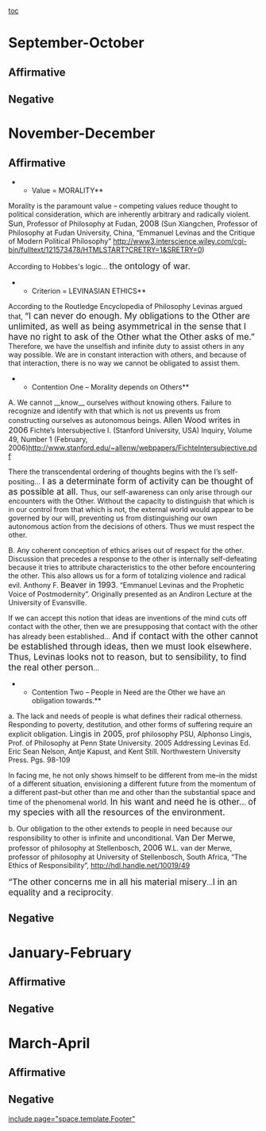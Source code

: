 [[toc]]
=September-October= 
==Affirmative== 
==Negative== 

=November-December= 
==Affirmative== 
**Value = MORALITY**
Morality is the paramount value – competing values reduce thought to political consideration, which are inherently arbitrary and radically violent.
<span style="font-size: 16px;">Sun</span>, Professor of Philosophy at Fudan, <span style="font-size: 16px;">2008</span> (Sun Xiangchen, Professor of Philosophy at Fudan University, China, “Emmanuel Levinas and the Critique of Modern Political Philosophy” http://www3.interscience.wiley.com/cgi-bin/fulltext/121573478/HTMLSTART?CRETRY=1&SRETRY=0)

According to Hobbes's logic… <span style="font-size: 17.3333px;">the ontology of war. </span>

**Criterion = LEVINASIAN ETHICS**
According to the Routledge Encyclopedia of Philosophy Levinas argued that, <span class="StyleBoldUnderline"><span style="font-size: 17.3333px;">“I can never do enough. My obligations to the Other are unlimited, as well as being asymmetrical in the sense that I have no right to ask of the Other what the Other asks of me.”</span></span> Therefore, we have the unselfish and infinite duty to assist others in any way possible. We are in constant interaction with others, and because of that interaction, there is no way we cannot be obligated to assist them.

**Contention One – Morality depends on Others**
A. We cannot __know__ ourselves without knowing others. Failure to recognize and identify with that which is not us prevents us from constructing ourselves as autonomous beings.
<span style="font-size: 16px;">Allen Wood writes in 2006</span> Fichte’s Intersubjective I. (Stanford University, USA) Inquiry, Volume 49, Number 1 (February, 2006)<span style="color: #000000; text-decoration: none;">[[http://www.stanford.edu/%7Eallenw/webpapers/FichteIntersubjective.pdf|http://www.stanford.edu/~allenw/webpapers/FichteIntersubjective.pdf]]</span>

There the transcendental ordering of thoughts begins with the I’s self-positing... <span style="font-size: 17.3333px;">I as a determinate form of activity can be thought of as possible at all. </span>
Thus, our self-awareness can only arise through our encounters with the Other. Without the capacity to distinguish that which is in our control from that which is not, the external world would appear to be governed by our will, preventing us from distinguishing our own autonomous action from the decisions of others. Thus we must respect the other.

B. Any coherent conception of ethics arises out of respect for the other. Discussion that precedes a response to the other is internally self-defeating because it tries to attribute characteristics to the other before encountering the other. This also allows us for a form of totalizing violence and radical evil.
Anthony F. <span style="font-size: 16px;">Beaver in 1993</span>. “Emmanuel Levinas and the Prophetic Voice of Postmodernity”. Originally presented as an Andiron Lecture at the University of Evansville.

If we can accept this notion that ideas are inventions of the mind cuts off contact with the other, then we are presupposing that contact with the other has already been established…
<span style="font-size: 17.3333px;">And if contact with the other cannot be established through ideas, then we must look elsewhere. Thus, Levinas looks not to reason, but to sensibility, to find the real other person</span>…


**Contention Two – People in Need are the Other we have an obligation towards.**
a. The lack and needs of people is what defines their radical otherness. Responding to poverty, destitution, and other forms of suffering require an explicit obligation.
<span style="font-size: 16px;">Lingis in 2005</span>, prof philosophy PSU, Alphonso Lingis, Prof. of Philosophy at Penn State University. 2005
Addressing Levinas Ed. Eric Sean Nelson, Antje Kapust, and Kent Still. Northwestern University Press. Pgs. 98-109

In facing me, he not only shows himself to be different from me–in the midst of a different situation, envisioning a different future from the momentum of a different past–but other than me and other than the substantial space and time of the phenomenal world. <span style="font-size: 17.3333px;">In his want and need he is other..</span>. <span style="font-size: 17.3333px;">of my species with all the resources of the environment.</span>

b. Our obligation to the other extends to people in need because our responsibility to other is infinite and unconditional.
<span style="font-size: 16px;">Van Der Merwe</span>, professor of philosophy at Stellenbosch, <span style="font-size: 16px;">2006</span> W.L. van der Merwe, professor of philosophy at University of Stellenbosch, South Africa, “The Ethics of Responsibility”, http://hdl.handle.net/10019/49

<span style="font-size: 17.3333px;"> “The other concerns me in all his material misery</span>…<span style="font-size: 17.3333px;">I in an equality and a reciprocity</span>.

==Negative== 

=January-February= 
==Affirmative== 
==Negative== 

=March-April= 
==Affirmative== 
==Negative== 

[[include page="space.template.Footer"]]